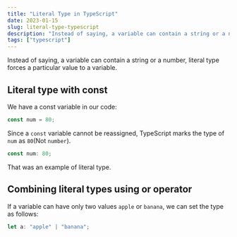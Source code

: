 ```yaml
---
title: "Literal Type in TypeScript"
date: 2023-01-15
slug: literal-type-typescript
description: "Instead of saying, a variable can contain a string or a number, literal type forces a particular value to a variable."
tags: ["typescript"]
---
```


Instead of saying, a variable can contain a string or a number, literal type forces a particular value to a variable.

## Literal type with const

We have a const variable in our code:

```typescript
const num = 80;
```

Since a `const` variable cannot be reassigned, TypeScript marks the type of `num` as `80`(Not `number`).

```typescript
const num: 80;
```

That was an example of literal type.

## Combining literal types using or operator

If a variable can have only two values `apple` or `banana`, we can set the type as follows:

```typescript
let a: "apple" | "banana";
```
